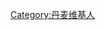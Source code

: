 {{Userbox
  |border-c = #000000
  |border-s = 1
  |id-c     = #ffffff
  |id-s     = 9
  |id-fc    = #000000
  |info-c   = #ffffff
  |info-s   = 9
  |info-fc  = #000000
  |id       = [[File:Flag_of_Denmark.svg|60px]]
  |info     = 这位用户居住于[[丹麦]]。
}}

[[Category:丹麦维基人]]<noinclude>

</noinclude>